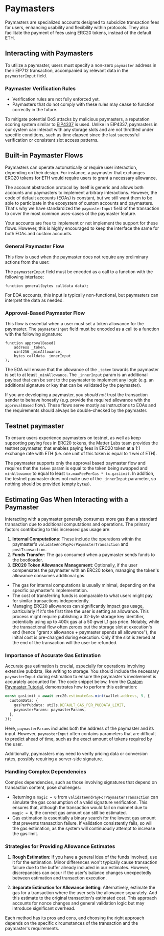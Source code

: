 # Paymasters

Paymasters are specialized accounts designed to subsidize transaction fees for
users, enhancing usability and flexibility within protocols. They also facilitate
the payment of fees using ERC20 tokens, instead of the default ETH.

## Interacting with Paymasters

To utilize a paymaster, users must specify a non-zero `paymaster` address in their
EIP712 transaction, accompanied by relevant data in the `paymasterInput` field.

### Paymaster Verification Rules

- Verification rules are not fully enforced yet.
- Paymasters that do not comply with these rules may cease to function correctly in the future.

To mitigate potential DoS attacks by malicious paymasters, a reputation scoring system similar to
[EIP4337](https://eips.ethereum.org/EIPS/eip-4337#reputation-scoring-and-throttlingbanning-for-paymasters) is used. Unlike
in EIP4337, paymasters in our system can interact with any storage slots and are
not throttled under specific conditions, such as time elapsed since the last successful verification or consistent slot access patterns.

## Built-in Paymaster Flows

Paymasters can operate automatically or require user interaction, depending on
their design. For instance, a paymaster that exchanges ERC20 tokens for ETH would
require users to grant a necessary allowance.

The account abstraction protocol by itself is generic and allows both accounts and
paymasters to implement arbitrary interactions. However, the code of default
accounts (EOAs) is constant, but we still want them to be able to participate in
the ecosystem of custom accounts and paymasters. That's why we have standardized
the `paymasterInput` field of the transaction to cover the most common uses-cases of the paymaster feature.

Your accounts are free to implement or not implement the support for these flows.
However, this is highly encouraged to keep the interface the same for both EOAs and custom accounts.

### General Paymaster Flow

This flow is used when the paymaster does not require any preliminary actions from the user:

The `paymasterInput` field must be encoded as a call to a function with the following interface:

```solidity
function general(bytes calldata data);
```

For EOA accounts, this input is typically non-functional, but paymasters can interpret the data as needed.

### Approval-Based Paymaster Flow

This flow is essential when a user must set a token allowance for the paymaster.
The `paymasterInput` field must be encoded as a call to a function with the following signature:

```solidity
function approvalBased(
    address _token,
    uint256 _minAllowance,
    bytes calldata _innerInput
);
```

The EOA will ensure that the allowance of the `_token` towards the paymaster is set
to at least `_minAllowance`. The `_innerInput` param is an additional payload that
can be sent to the paymaster to implement any logic (e.g. an additional signature or key that can be validated by the paymaster).

If you are developing a paymaster, you _should not_ trust the transaction sender to
behave honestly (e.g. provide the required allowance with the `approvalBased`
flow). These flows serve mostly as instructions to EOAs and the requirements should always be double-checked by the paymaster.

## Testnet paymaster

To ensure users experience paymasters on testnet, as well as keep supporting paying
fees in ERC20 tokens, the Matter Labs team provides the testnet paymaster, that
enables paying fees in ERC20 token at a 1:1 exchange rate with ETH (i.e. one unit of this token is equal to 1 wei of ETH).

The paymaster supports only the approval based paymaster flow and requires
that the `token` param is equal to the token being
swapped and `minAllowance` to equal to least `tx.maxFeePerGas * tx.gasLimit`.
In addition, the testnet paymaster does not make use of the `_innerInput` parameter,
so nothing should be provided (empty `bytes`).

## Estimating Gas When Interacting with a Paymaster

Interacting with a paymaster generally consumes more gas than a standard
transaction due to additional computations and operations. The primary factors
contributing to this increased gas usage are:

1. **Internal Computations**: These include the operations within the paymaster's `validateAndPayForPaymasterTransaction` and `postTransaction`.
2. **Funds Transfer**: The gas consumed when a paymaster sends funds to the bootloader.
3. **ERC20 Token Allowance Management**: Optionally, if the user compensates the
paymaster with an ERC20 token, managing the token's allowance consumes additional gas.

- The gas for internal computations is usually minimal, depending on the specific paymaster's implementation.
- The cost of transferring funds is comparable to what users might pay for similar transactions independently.
- Managing ERC20 allowances can significantly impact gas usage, particularly if
it's the first time the user is setting an allowance. This process might require
publishing a 32-byte storage key identifier, potentially using up to 400k gas at a
50 gwei L1 gas price. Notably, while the transactional flow often zeroes out the
storage slot at execution's end (hence "grant `X` allowance + paymaster spends all
allowance"), the initial cost is pre-charged during execution. Only if the slot is zeroed at the end of the transaction will the user be refunded.

### Importance of Accurate Gas Estimation

Accurate gas estimation is crucial, especially for operations involving extensive
pubdata, like writing to storage. You should include the necessary `paymasterInput`
during estimation to ensure the paymaster's involvement is accurately accounted
for.
The code snippet below, from the [Custom Paymaster Tutorial](https://code.zksync.io/tutorials/erc20-paymaster),
demonstrates how to perform this estimation:

```ts
const gasLimit = await erc20.estimateGas.mint(wallet.address, 5, {
  customData: {
    gasPerPubdata: utils.DEFAULT_GAS_PER_PUBDATA_LIMIT,
    paymasterParams: paymasterParams,
  },
});
```

Here, `paymasterParams` includes both the address of the paymaster and its input.
However, `paymasterInput` often contains parameters that are difficult to predict
ahead of time, such as the exact amount of tokens required by the user.

Additionally, paymasters may need to verify pricing data or conversion rates, possibly requiring a server-side signature.

### Handling Complex Dependencies

Complex dependencies, such as those involving signatures that depend on transaction content, pose challenges:

- Returning a `magic = 0` from `validateAndPayForPaymasterTransaction` can simulate
the gas consumption of a valid signature verification. This ensures that, although
the transaction would fail on mainnet due to `magic = 0`, the correct gas amount can still be estimated.
- Gas estimation is essentially a binary search for the lowest gas amount that
prevents transaction failure. If validation consistently fails, so will the gas
estimation, as the system will continuously attempt to increase the gas limit.

### Strategies for Providing Allowance Estimates

1. **Rough Estimation**: If you have a general idea of the funds involved, use it
for the estimation. Minor differences won't typically cause transaction failure due
to the buffer already included in our estimates. However, discrepancies can occur
if the user's balance changes unexpectedly between estimation and transaction execution.

2. **Separate Estimation for Allowance Setting**: Alternatively, estimate the gas
for a transaction where the user sets the allowance separately. Add this estimate
to the original transaction's estimated cost. This approach accounts for nonce
changes and general validation logic but may introduce significant overhead.

Each method has its pros and cons, and choosing the right approach depends on the specific circumstances of the transaction and the paymaster's requirements.
